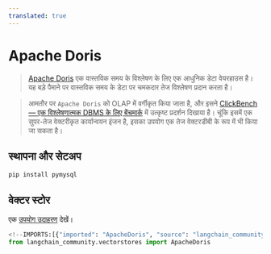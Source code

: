 ```yaml
---
translated: true
---
```


# Apache Doris

>[Apache Doris](https://doris.apache.org/) एक वास्तविक समय के विश्लेषण के लिए एक आधुनिक डेटा वेयरहाउस है।
यह बड़े पैमाने पर वास्तविक समय के डेटा पर चमकदार तेज विश्लेषण प्रदान करता है।

>आमतौर पर `Apache Doris` को OLAP में वर्गीकृत किया जाता है, और इसने [ClickBench — एक विश्लेषणात्मक DBMS के लिए बेंचमार्क](https://benchmark.clickhouse.com/) में उत्कृष्ट प्रदर्शन दिखाया है।
> चूंकि इसमें एक सुपर-तेज वेक्टरीकृत कार्यान्वयन इंजन है, इसका उपयोग एक तेज वेक्टरडीबी के रूप में भी किया जा सकता है।

## स्थापना और सेटअप

```bash
pip install pymysql
```

## वेक्टर स्टोर

एक [उपयोग उदाहरण](/docs/integrations/vectorstores/apache_doris) देखें।

```python
<!--IMPORTS:[{"imported": "ApacheDoris", "source": "langchain_community.vectorstores", "docs": "https://api.python.langchain.com/en/latest/vectorstores/langchain_community.vectorstores.apache_doris.ApacheDoris.html", "title": "Apache Doris"}]-->
from langchain_community.vectorstores import ApacheDoris
```
